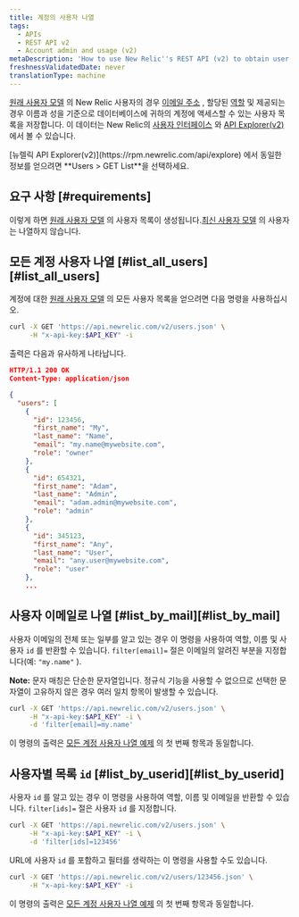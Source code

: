 ```yaml
---
title: 계정의 사용자 나열
tags:
  - APIs
  - REST API v2
  - Account admin and usage (v2)
metaDescription: 'How to use New Relic''s REST API (v2) to obtain user names, emails, roles, and IDs for your New Relic account.'
freshnessValidatedDate: never
translationType: machine
---
```


[원래 사용자 모델](/docs/accounts/original-accounts-billing/original-product-based-pricing/overview-user-models) 의 New Relic 사용자의 경우 [이메일 주소](/docs/accounts-partnerships/accounts/account-setup/adding-updating-users) , 할당된 [역할](/docs/accounts-partnerships/accounts/account-setup/users-roles) 및 제공되는 경우 이름과 성을 기준으로 데이터베이스에 귀하의 계정에 액세스할 수 있는 사용자 목록을 저장합니다. 이 데이터는 New Relic의 [사용자 인터페이스](/docs/accounts-partnerships/accounts/account-setup/adding-updating-users) 와 [API Explorer(v2)](/docs/apm/apis/api-explorer-v2/parts-api-explorer) 에서 볼 수 있습니다.

<Callout variant="tip">
  [뉴렐릭 API Explorer(v2)](https://rpm.newrelic.com/api/explore) 에서 동일한 정보를 얻으려면 <DNT>**Users &gt; GET List**</DNT>을 선택하세요.
</Callout>

## 요구 사항 [#requirements]

이렇게 하면 [원래 사용자 모델](/docs/accounts/original-accounts-billing/original-product-based-pricing/overview-user-models) 의 사용자 목록이 생성됩니다.[최신 사용자 모델](/docs/accounts/original-accounts-billing/original-product-based-pricing/overview-user-models) 의 사용자는 나열하지 않습니다.

## 모든 계정 사용자 나열 [#list\_all\_users][#list_all_users]

계정에 대한 [원래 사용자 모델](/docs/accounts/original-accounts-billing/original-product-based-pricing/overview-user-models) 의 모든 사용자 목록을 얻으려면 다음 명령을 사용하십시오.

```sh
curl -X GET 'https://api.newrelic.com/v2/users.json' \
     -H "x-api-key:$API_KEY" -i
```

출력은 다음과 유사하게 나타납니다.

```json
HTTP/1.1 200 OK
Content-Type: application/json

{
  "users": [
    {
      "id": 123456,
      "first_name": "My",
      "last_name": "Name",
      "email": "my.name@mywebsite.com",
      "role": "owner"
    },
    {
      "id": 654321,
      "first_name": "Adam",
      "last_name": "Admin",
      "email": "adam.admin@mywebsite.com",
      "role": "admin"
    },
    {
      "id": 345123,
      "first_name": "Any",
      "last_name": "User",
      "email": "any.user@mywebsite.com",
      "role": "user"
    },
    ...
```

## 사용자 이메일로 나열 [#list\_by\_mail][#list_by_mail]

사용자 이메일의 전체 또는 일부를 알고 있는 경우 이 명령을 사용하여 역할, 이름 및 사용자 `id` 를 반환할 수 있습니다. `filter[email]=` 절은 이메일의 알려진 부분을 지정합니다(예: `"my.name"` ).

<DNT>**Note:**</DNT> 문자 매칭은 단순한 문자열입니다. 정규식 기능을 사용할 수 없으므로 선택한 문자열이 고유하지 않은 경우 여러 일치 항목이 발생할 수 있습니다.

```sh
curl -X GET 'https://api.newrelic.com/v2/users.json' \
     -H "x-api-key:$API_KEY" -i \
     -d 'filter[email]=my.name'
```

이 명령의 출력은 [모든 계정 사용자 나열 예제](#list_all_users) 의 첫 번째 항목과 동일합니다.

## 사용자별 목록 `id` [#list\_by\_userid][#list_by_userid]

사용자 `id` 를 알고 있는 경우 이 명령을 사용하여 역할, 이름 및 이메일을 반환할 수 있습니다. `filter[ids]=` 절은 사용자 `id` 를 지정합니다.

```sh
curl -X GET 'https://api.newrelic.com/v2/users.json' \
     -H "x-api-key:$API_KEY" -i \
     -d 'filter[ids]=123456'
```

URL에 사용자 `id` 를 포함하고 필터를 생략하는 이 명령을 사용할 수도 있습니다.

```sh
curl -X GET 'https://api.newrelic.com/v2/users/123456.json' \
     -H "x-api-key:$API_KEY" -i
```

이 명령의 출력은 [모든 계정 사용자 나열 예제](#list_all_users) 의 첫 번째 항목과 동일합니다.